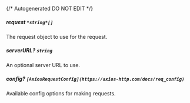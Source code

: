 {/* Autogenerated DO NOT EDIT  */}
##### **request** `*string*[]`
The request object to use for the request.

##### **serverURL?** `string`
An optional server URL to use.

##### **config?** `[AxiosRequestConfig](https://axios-http.com/docs/req_config)`
Available config options for making requests.

